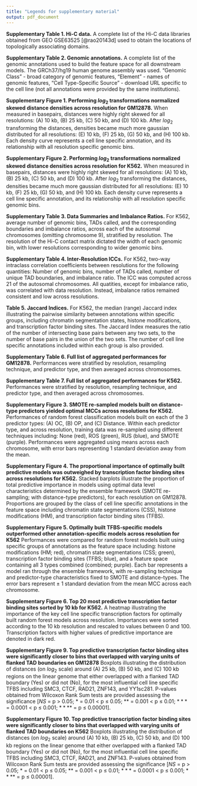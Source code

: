 ```yaml
---
title: "Legends for supplementary material"
output: pdf_document
---
```


**Supplementary Table 1. Hi-C data.** A complete list of the Hi-C data libraries obtained from GEO GSE63525 [@rao20143d] used to obtain the locations of topologically associating domains.

**Supplementary Table 2. Genomic annotations.** A complete list of the genomic annotations used to build the feature space for all downstream models. The GRCh37/hg19 human genome assembly was used. "Genomic Class" - broad category of genomic features, "Element" - names of genomic features, "Cell Type-Specific Source" - download URL specific to the cell line (not all annotations were provided by the same institutions). 

**Supplementary Figure 1. Performing $log_{2}$ transformations normalized skewed distance densities across resolution for GM12878.** When measured in basepairs, distances were highly right skewed for all resolutions: (A) 10 kb, (B) 25 kb, (C) 50 kb, and (D) 100 kb. After $log_{2}$ transforming the distances, densities became much more gaussian distributed for all resolutions: (E) 10 kb, (F) 25 kb, (G) 50 kb, and (H) 100 kb. Each density curve represents a cell line specific annotation, and its relationship with all resolution specific genomic bins.

**Supplementary Figure 2. Performing $log_{2}$ transformations normalized skewed distance densities across resolution for K562.** When measured in basepairs, distances were highly right skewed for all resolutions: (A) 10 kb, (B) 25 kb, (C) 50 kb, and (D) 100 kb. After $log_{2}$ transforming the distances, densities became much more gaussian distributed for all resolutions: (E) 10 kb, (F) 25 kb, (G) 50 kb, and (H) 100 kb. Each density curve represents a cell line specific annotation, and its relationship with all resolution specific genomic bins.

**Supplementary Table 3. Data Summaries and Imbalance Ratios.** For K562, average number of genomic bins, TADs called, and the corresponding boundaries and imbalance ratios, across each of the autosomal chromosomes (omitting chromosome 9), stratified by resolution. The resolution of the Hi-C contact matrix dictated the width of each genomic bin, with lower resolutions corresponding to wider genomic bins. 

**Supplementary Table 4. Inter-Resolution ICCs.** For K562, two-way intraclass correlation coefficients between resolutions for the following quantities: Number of genomic bins, number of TADs called, number of unique TAD boundaries, and imbalance ratio. The ICC was computed across 21 of the autosomal chromosomes. All quatities, except for imbalance ratio, was correlated with data resolution. Instead, imbalance ratios remained consistent and low across resolutions.

**Table 5. Jaccard Indices.** For K562, the median (range) Jaccard index illustrating the pairwise similarity between annotations within specific groups, including chromatin segmentation states, histone modifications, and transcription factor binding sites. The Jaccard Index measures the ratio of the number of intersecting base pairs between any two sets, to the number of base pairs in the union of the two sets. The number of cell line specific annotations included within each group is also provided.

**Supplementary Table 6. Full list of aggregated performances for GM12878.** Performances were stratified by resolution, resampling technique, and predictor type, and then averaged across chromosomes.

**Supplementary Table 7. Full list of aggregated performances for K562.** Performances were stratified by resolution, resampling technique, and predictor type, and then averaged across chromosomes.

**Supplementary Figure 3. SMOTE re-sampled models built on distance-type predictors yielded optimal MCCs across resolutions for K562.** Performances of random forest classification models built on each of the 3 predictor types: (A) OC, (B) OP, and (C) Distance. Within each predictor type, and across resolution, training data was re-sampled using different techniques including: None (red), ROS (green), RUS (blue), and SMOTE (purple). Performances were aggregated using means across each chromosome, with error bars representing 1 standard deviation away from the mean. 

**Supplementary Figure 4. The proportional importance of optimally built predictive models was outweighed by transcription factor binding sites across resolutions for K562.** Stacked barplots illustrate the proportion of total predictive importance in models using optimal data level characteristics determined by the ensemble framework (SMOTE re-sampling; with distance-type predictors), for each resolution on GM12878. Proportions are grouped by the class of cell line specific annotations in the feature space including chromatin state segmentations (CSS), histone modifications (HM), and transcription factor binding sites (TFBS). 

**Supplementary Figure 5. Optimally built TFBS-specific models outperformed other annotation-specific models across resolution for K562** Performances were compared for random forest models built using specific groups of annotations as the feature space including: histone modifications (HM; red), chromatin state segmentations (CSS; green), transcription factor binding sites (TFBS; blue), and a feature space containing all 3 types combined (combined; purple). Each bar represents a model ran through the ensemble framework, with re-sampling technique and predictor-type characteristics fixed to SMOTE and distance-types. The error bars represent $\pm$ 1 standard deviation from the mean MCC across each chromosome.

**Supplementary Figure 6. Top 20 most predictive transcription factor binding sites sorted by 10 kb for K562.** A heatmap illustrating the importance of the key cell line specific transcription factors for optimally built random forest models across resolution. Importances were sorted according to the 10 kb resolution and rescaled to values between 0 and 100. Transcription factors with higher values of predictive importance are denoted in dark red.

**Supplementary Figure 9. Top predictive transcription factor binding sites were significantly closer to bins that overlapped with varying units of flanked TAD boundaries on GM12878** Boxplots illustrating the distribution of distances (on $log_{2}$ scale) around (A) 25 kb, (B) 50 kb, and (C) 100 kb regions on the linear genome that either overlapped with a flanked TAD boundary (Yes) or did not (No), for the most influential cell line specific TFBS including SMC3, CTCF, RAD21, ZNF143, and YY1sc281. P-values obtained from Wilcoxon Rank Sum tests are provided assessing the significance [$NS$ = p > 0.05; $*$ = 0.01 < p $\le$ 0.05; $**$ = 0.001 < p $\le$ 0.01; $***$ = 0.0001 < p $\le$ 0.001; $****$ = p $\le$ 0.00001].

**Supplementary Figure 10. Top predictive transcription factor binding sites were significantly closer to bins that overlapped with varying units of flanked TAD boundaries on K562** Boxplots illustrating the distribution of distances (on $log_{2}$ scale) around (A) 10 kb, (B) 25 kb, (C) 50 kb, and (D) 100 kb regions on the linear genome that either overlapped with a flanked TAD boundary (Yes) or did not (No), for the most influential cell line specific TFBS including SMC3, CTCF, RAD21, and ZNF143. P-values obtained from Wilcoxon Rank Sum tests are provided assessing the significance [$NS$ = p > 0.05; $*$ = 0.01 < p $\le$ 0.05; $**$ = 0.001 < p $\le$ 0.01; $***$ = 0.0001 < p $\le$ 0.001; $****$ = p $\le$ 0.00001].


<!--
**Supplementary Figure 12. Comparing $log_{2}$ distance profiles of top predictive transcription factor binding sites by bin class for 25 kb resolution, on GM12878.** Violin plots (top) and plots of differences in quantiles (bottom) between genomic bin class for 4 of the top predictive TFBS determined by the best performing model, including: SMC3 (A), ZNF143 (B), CTCF (C), and RAD21 (D). For the plots of differences in quantiles, the reference group are the genomic bins that did not overlap with a flanked TAD boundary. That is, quantile differences above 0 indicate that bins that overlapped with flanked TAD boundaries exhibited smaller quantiles.
-->

